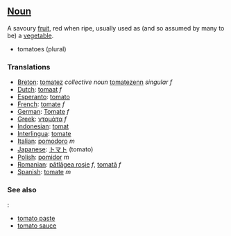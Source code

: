 ==[[Noun]]==

A savoury [[fruit]], red when ripe, usually used as (and so assumed by many to be) a [[vegetable]].

*tomatoes (plural)

===Translations===

*[[Breton]]: [[tomatez]] ''collective noun'' [[tomatezenn]] ''singular f''
*[[Dutch]]: [[tomaat]] ''f''
*[[Esperanto]]: [[tomato]]
*[[French]]: [[tomate]] ''f''
*[[German]]: [[Tomate]] ''f''
*[[Greek]]: [[ντομάτα]] ''f''
*[[Indonesian]]: [[tomat]]
*[[Interlingua]]: [[tomate]]
*[[Italian]]: [[pomodoro]] ''m''
*[[Japanese]]: [[トマト]] (tomato)
*[[Polish]]: [[pomidor]] ''m''
*[[Romanian]]: [[pătlăgea roşie]] ''f'', [[tomată]] ''f''
*[[Spanish]]: [[tomate]] ''m''

===See also===:

*[[tomato paste]]
*[[tomato sauce]]